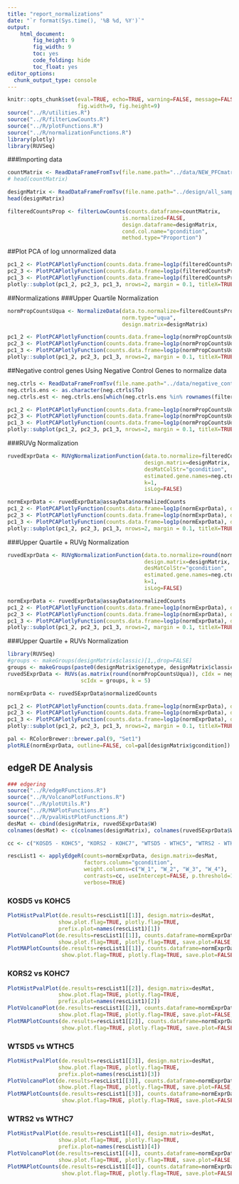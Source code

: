 ```yaml
---
title: "report_normalizations"
date: "`r format(Sys.time(), '%B %d, %Y')`"
output: 
    html_document:
        fig_height: 9
        fig_width: 9
        toc: yes
        code_folding: hide
        toc_float: yes
editor_options: 
  chunk_output_type: console
---
```


```r
knitr::opts_chunk$set(eval=TRUE, echo=TRUE, warning=FALSE, message=FALSE,
                      fig.width=9, fig.height=9)
source("../R/utilities.R")
source("../R/filterLowCounts.R")
source("../R/plotFunctions.R")
source("../R/normalizationFunctions.R")
library(plotly)
library(RUVSeq)
```
###Importing data
```r
countMatrix <- ReadDataFrameFromTsv(file.name.path="../data/NEW_PFCmatrix.txt")
# head(countMatrix)

designMatrix <- ReadDataFrameFromTsv(file.name.path="../design/all_samples.tsv.csv")
head(designMatrix)

filteredCountsProp <- filterLowCounts(counts.dataframe=countMatrix, 
                                    is.normalized=FALSE,
                                    design.dataframe=designMatrix,
                                    cond.col.name="gcondition",
                                    method.type="Proportion")
```


##Plot PCA of log unnormalized data
```r

pc1_2 <- PlotPCAPlotlyFunction(counts.data.frame=log1p(filteredCountsProp), design.matrix=designMatrix, shapeColname="classic", colorColname="gcondition", xPCA="PC1", yPCA="PC2", plotly.flag=TRUE, show.plot.flag=FALSE, prefix.plot="Prop-Un-Norm")
pc2_3 <- PlotPCAPlotlyFunction(counts.data.frame=log1p(filteredCountsProp), design.matrix=designMatrix, shapeColname="classic", colorColname="gcondition", xPCA="PC2", yPCA="PC3", plotly.flag=TRUE, show.plot.flag=FALSE, prefix.plot="Prop-Un-Norm")
pc1_3 <- PlotPCAPlotlyFunction(counts.data.frame=log1p(filteredCountsProp), design.matrix=designMatrix, shapeColname="classic", colorColname="gcondition", xPCA="PC1", yPCA="PC3", plotly.flag=TRUE, show.plot.flag=FALSE, prefix.plot="Prop-Un-Norm")
plotly::subplot(pc1_2, pc2_3, pc1_3, nrows=2, margin = 0.1, titleX=TRUE, titleY=TRUE)
```



##Normalizations
###Upper Quartile Normalization
```r

normPropCountsUqua <- NormalizeData(data.to.normalize=filteredCountsProp, 
                                    norm.type="uqua", 
                                    design.matrix=designMatrix)

pc1_2 <- PlotPCAPlotlyFunction(counts.data.frame=log1p(normPropCountsUqua), design.matrix=designMatrix, shapeColname="classic", colorColname="gcondition", xPCA="PC1", yPCA="PC2", plotly.flag=TRUE, show.plot.flag=FALSE, prefix.plot="UQUA-Norm")
pc2_3 <- PlotPCAPlotlyFunction(counts.data.frame=log1p(normPropCountsUqua), design.matrix=designMatrix, shapeColname="classic", colorColname="gcondition", xPCA="PC2", yPCA="PC3", plotly.flag=TRUE, show.plot.flag=FALSE, prefix.plot="UQUA-Norm")
pc1_3 <- PlotPCAPlotlyFunction(counts.data.frame=log1p(normPropCountsUqua), design.matrix=designMatrix, shapeColname="classic", colorColname="gcondition", xPCA="PC1", yPCA="PC3", plotly.flag=TRUE, show.plot.flag=FALSE, prefix.plot="UQUA-Norm")
plotly::subplot(pc1_2, pc2_3, pc1_3, nrows=2, margin = 0.1, titleX=TRUE, titleY=TRUE)
```


##Negative control genes
Using Negative Control Genes to normalize data
```r
neg.ctrls <- ReadDataFrameFromTsv(file.name.path="../data/negative_controls.tsv", row.names.col=NULL)
neg.ctrls.ens <- as.character(neg.ctrls$To)
neg.ctrls.est <- neg.ctrls.ens[which(neg.ctrls.ens %in% rownames(filteredCountsProp))]

pc1_2 <- PlotPCAPlotlyFunction(counts.data.frame=log1p(normPropCountsUqua[neg.ctrls.est,]), design.matrix=designMatrix, shapeColname="classic", colorColname="gcondition", xPCA="PC1", yPCA="PC2", plotly.flag=TRUE, show.plot.flag=FALSE, prefix.plot="UQUA-Norm")
pc2_3 <- PlotPCAPlotlyFunction(counts.data.frame=log1p(normPropCountsUqua[neg.ctrls.est,]), design.matrix=designMatrix, shapeColname="classic", colorColname="gcondition", xPCA="PC2", yPCA="PC3", plotly.flag=TRUE, show.plot.flag=FALSE, prefix.plot="UQUA-Norm")
pc1_3 <- PlotPCAPlotlyFunction(counts.data.frame=log1p(normPropCountsUqua[neg.ctrls.est,]), design.matrix=designMatrix, shapeColname="classic", colorColname="gcondition", xPCA="PC1", yPCA="PC3", plotly.flag=TRUE, show.plot.flag=FALSE, prefix.plot="UQUA-Norm")
plotly::subplot(pc1_2, pc2_3, pc1_3, nrows=2, margin = 0.1, titleX=TRUE, titleY=TRUE)

```


###RUVg Normalization

```r
ruvedExprData <- RUVgNormalizationFunction(data.to.normalize=filteredCountsProp,
                                           design.matrix=designMatrix,
                                           desMatColStr="gcondition",
                                           estimated.gene.names=neg.ctrls.est,
                                           k=1,
                                           isLog=FALSE)

normExprData <- ruvedExprData@assayData$normalizedCounts
pc1_2 <- PlotPCAPlotlyFunction(counts.data.frame=log1p(normExprData), design.matrix=designMatrix, shapeColname="classic", colorColname="gcondition", xPCA="PC1", yPCA="PC2", plotly.flag=TRUE, show.plot.flag=FALSE, prefix.plot="RUV-uq-Norm")
pc2_3 <- PlotPCAPlotlyFunction(counts.data.frame=log1p(normExprData), design.matrix=designMatrix, shapeColname="classic", colorColname="gcondition", xPCA="PC2", yPCA="PC3", plotly.flag=TRUE, show.plot.flag=FALSE, prefix.plot="RUV-uq-Norm")
pc1_3 <- PlotPCAPlotlyFunction(counts.data.frame=log1p(normExprData), design.matrix=designMatrix, shapeColname="classic", colorColname="gcondition", xPCA="PC1", yPCA="PC3", plotly.flag=TRUE, show.plot.flag=FALSE, prefix.plot="RUV-uq-Norm")
plotly::subplot(pc1_2, pc2_3, pc1_3, nrows=2, margin = 0.1, titleX=TRUE, titleY=TRUE)
```

###Upper Quartile + RUVg Normalization

```r
ruvedExprData <- RUVgNormalizationFunction(data.to.normalize=round(normPropCountsUqua),
                                           design.matrix=designMatrix,
                                           desMatColStr="gcondition",
                                           estimated.gene.names=neg.ctrls.est,
                                           k=1,
                                           isLog=FALSE)

normExprData <- ruvedExprData@assayData$normalizedCounts
pc1_2 <- PlotPCAPlotlyFunction(counts.data.frame=log1p(normExprData), design.matrix=designMatrix, shapeColname="classic", colorColname="gcondition", xPCA="PC1", yPCA="PC2", plotly.flag=TRUE, show.plot.flag=FALSE, prefix.plot="UQUA+RUV-Norm")
pc2_3 <- PlotPCAPlotlyFunction(counts.data.frame=log1p(normExprData), design.matrix=designMatrix, shapeColname="classic", colorColname="gcondition", xPCA="PC2", yPCA="PC3", plotly.flag=TRUE, show.plot.flag=FALSE, prefix.plot="UQUA+RUV-Norm")
pc1_3 <- PlotPCAPlotlyFunction(counts.data.frame=log1p(normExprData), design.matrix=designMatrix, shapeColname="classic", colorColname="gcondition", xPCA="PC1", yPCA="PC3", plotly.flag=TRUE, show.plot.flag=FALSE, prefix.plot="UQUA+RUV-Norm")
plotly::subplot(pc1_2, pc2_3, pc1_3, nrows=2, margin = 0.1, titleX=TRUE, titleY=TRUE)
```


###Upper Quartile + RUVs Normalization

```r
library(RUVSeq)
#groups <- makeGroups(designMatrix$classic)[1,,drop=FALSE]
groups <- makeGroups(paste0(designMatrix$genotype, designMatrix$classic))[c(1, 3),]
ruvedSExprData <- RUVs(as.matrix(round(normPropCountsUqua)), cIdx = neg.ctrls.est,
                       scIdx = groups, k = 5)

normExprData <- ruvedSExprData$normalizedCounts

pc1_2 <- PlotPCAPlotlyFunction(counts.data.frame=log1p(normExprData), design.matrix=designMatrix, shapeColname="classic", colorColname="gcondition", xPCA="PC1", yPCA="PC2", plotly.flag=TRUE, show.plot.flag=FALSE, prefix.plot="UQUA+RUV-Norm")
pc2_3 <- PlotPCAPlotlyFunction(counts.data.frame=log1p(normExprData), design.matrix=designMatrix, shapeColname="classic", colorColname="gcondition", xPCA="PC2", yPCA="PC3", plotly.flag=TRUE, show.plot.flag=FALSE, prefix.plot="UQUA+RUV-Norm")
pc1_3 <- PlotPCAPlotlyFunction(counts.data.frame=log1p(normExprData), design.matrix=designMatrix, shapeColname="classic", colorColname="gcondition", xPCA="PC1", yPCA="PC3", plotly.flag=TRUE, show.plot.flag=FALSE, prefix.plot="UQUA+RUV-Norm")
plotly::subplot(pc1_2, pc2_3, pc1_3, nrows=2, margin = 0.1, titleX=TRUE, titleY=TRUE)

pal <- RColorBrewer::brewer.pal(9, "Set1")
plotRLE(normExprData, outline=FALSE, col=pal[designMatrix$gcondition])
```

## edgeR DE Analysis

```r
### edgering
source("../R/edgeRFunctions.R")
source("../R/VolcanoPlotFunctions.R")
source("../R/plotUtils.R")
source("../R/MAPlotFunctions.R")
source("../R/pvalHistPlotFunctions.R")
desMat <- cbind(designMatrix, ruvedSExprData$W)
colnames(desMat) <- c(colnames(designMatrix), colnames(ruvedSExprData$W))

cc <- c("KOSD5 - KOHC5", "KORS2 - KOHC7", "WTSD5 - WTHC5", "WTRS2 - WTHC7")

rescList1 <- applyEdgeR(counts=normExprData, design.matrix=desMat,
                        factors.column="gcondition", 
                        weight.columns=c("W_1", "W_2", "W_3", "W_4"),
                        contrasts=cc, useIntercept=FALSE, p.threshold=1,
                        verbose=TRUE)
```

### KOSD5 vs KOHC5
```r
PlotHistPvalPlot(de.results=rescList1[[1]], design.matrix=desMat, 
                show.plot.flag=TRUE, plotly.flag=TRUE, 
                prefix.plot=names(rescList1)[1])
PlotVolcanoPlot(de.results=rescList1[[1]], counts.dataframe=normExprData, design.matrix=desMat,
                show.plot.flag=TRUE, plotly.flag=TRUE, save.plot=FALSE, prefix.plot=names(rescList1)[1], threshold=0.05)
PlotMAPlotCounts(de.results=rescList1[[1]], counts.dataframe=normExprData, design.matrix=desMat,
                 show.plot.flag=TRUE, plotly.flag=TRUE, save.plot=FALSE, prefix.plot=names(rescList1)[1], threshold=0.05)

```

### KORS2 vs KOHC7
```r
PlotHistPvalPlot(de.results=rescList1[[2]], design.matrix=desMat, 
                show.plot.flag=TRUE, plotly.flag=TRUE, 
                prefix.plot=names(rescList1)[2])
PlotVolcanoPlot(de.results=rescList1[[2]], counts.dataframe=normExprData, design.matrix=desMat,
                show.plot.flag=TRUE, plotly.flag=TRUE, save.plot=FALSE, prefix.plot=names(rescList1)[2], threshold=0.05)
PlotMAPlotCounts(de.results=rescList1[[2]], counts.dataframe=normExprData, design.matrix=desMat,
                 show.plot.flag=TRUE, plotly.flag=TRUE, save.plot=FALSE, prefix.plot=names(rescList1)[2], threshold=0.05)
```

### WTSD5 vs WTHC5
```r
PlotHistPvalPlot(de.results=rescList1[[3]], design.matrix=desMat, 
                show.plot.flag=TRUE, plotly.flag=TRUE, 
                prefix.plot=names(rescList1)[3])
PlotVolcanoPlot(de.results=rescList1[[3]], counts.dataframe=normExprData, design.matrix=desMat,
                show.plot.flag=TRUE, plotly.flag=TRUE, save.plot=FALSE, prefix.plot=names(rescList1)[3], threshold=0.05)
PlotMAPlotCounts(de.results=rescList1[[3]], counts.dataframe=normExprData, design.matrix=desMat,
                 show.plot.flag=TRUE, plotly.flag=TRUE, save.plot=FALSE, prefix.plot=names(rescList1)[3], threshold=0.05)
```

### WTRS2 vs WTHC7
```r
PlotHistPvalPlot(de.results=rescList1[[4]], design.matrix=desMat, 
                show.plot.flag=TRUE, plotly.flag=TRUE, 
                prefix.plot=names(rescList1)[4])
PlotVolcanoPlot(de.results=rescList1[[4]], counts.dataframe=normExprData, design.matrix=desMat,
                show.plot.flag=TRUE, plotly.flag=TRUE, save.plot=FALSE, prefix.plot=names(rescList1)[4], threshold=0.05)
PlotMAPlotCounts(de.results=rescList1[[4]], counts.dataframe=normExprData, design.matrix=desMat,
                 show.plot.flag=TRUE, plotly.flag=TRUE, save.plot=FALSE, prefix.plot=names(rescList1)[4], threshold=0.05)

```










